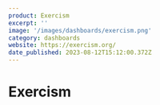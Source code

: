 ```yaml
---
product: Exercism
excerpt: ''
image: '/images/dashboards/exercism.png'
category: dashboards
website: https://exercism.org/
date_published: 2023-08-12T15:12:00.372Z
---
```



# Exercism

<ContentCard
	alt='Exercism Dashboard'
	aspectRatio='16:9'
	src={frontmatter.image}
	width={1280}
/>
